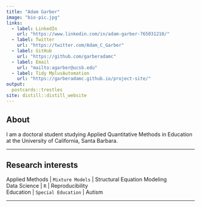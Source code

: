 ```yaml
---
title: "Adam Garber"
image: "bio-pic.jpg"
links:
  - label: LinkedIn
    url: "https://www.linkedin.com/in/adam-garber-765031210/"
  - label: Twitter
    url: "https://twitter.com/Adam_C_Garber"
  - label: GitHub
    url: "https://github.com/garberadamc"
  - label: Email
    url: "mailto:agarber@ucsb.edu"
  - label: Tidy MplusAutomation
    url: "https://garberadamc.github.io/project-site/"
output:
  postcards::trestles
site: distill::distill_website
---
```

 
## About 
 
I am a doctoral student studying Applied Quantitative Methods in Education at the University of California, Santa Barbara. 

***

## Research interests

Applied Methods | `Mixture Models` | Structural Equation Modeling  <br />
Data Science | `R` | Reproducibility <br />
Education | `Special Education` | Autism 

***








